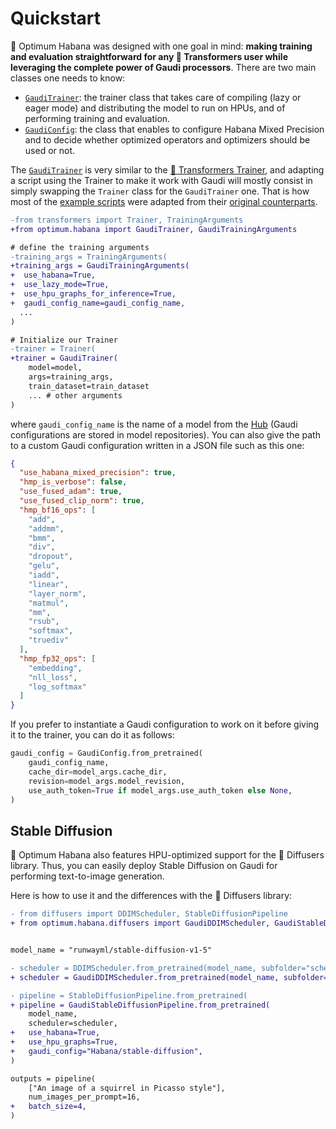 <!---
Copyright 2022 The HuggingFace Team. All rights reserved.

Licensed under the Apache License, Version 2.0 (the "License");
you may not use this file except in compliance with the License.
You may obtain a copy of the License at

    http://www.apache.org/licenses/LICENSE-2.0

Unless required by applicable law or agreed to in writing, software
distributed under the License is distributed on an "AS IS" BASIS,
WITHOUT WARRANTIES OR CONDITIONS OF ANY KIND, either express or implied.
See the License for the specific language governing permissions and
limitations under the License.
-->


# Quickstart

🤗 Optimum Habana was designed with one goal in mind: **making training and evaluation straightforward for any 🤗 Transformers user while leveraging the complete power of Gaudi processors**.
There are two main classes one needs to know:
- [`GaudiTrainer`](https://huggingface.co/docs/optimum/habana/package_reference/trainer): the trainer class that takes care of compiling (lazy or eager mode) and distributing the model to run on HPUs, and of performing training and evaluation.
- [`GaudiConfig`](https://huggingface.co/docs/optimum/habana/package_reference/gaudi_config): the class that enables to configure Habana Mixed Precision and to decide whether optimized operators and optimizers should be used or not.

The [`GaudiTrainer`](https://huggingface.co/docs/optimum/habana/package_reference/trainer) is very similar to the [🤗 Transformers Trainer](https://huggingface.co/docs/transformers/main_classes/trainer), and adapting a script using the Trainer to make it work with Gaudi will mostly consist in simply swapping the `Trainer` class for the `GaudiTrainer` one.
That is how most of the [example scripts](https://github.com/huggingface/optimum-habana/tree/main/examples) were adapted from their [original counterparts](https://github.com/huggingface/transformers/tree/main/examples/pytorch).

```diff
-from transformers import Trainer, TrainingArguments
+from optimum.habana import GaudiTrainer, GaudiTrainingArguments

# define the training arguments
-training_args = TrainingArguments(
+training_args = GaudiTrainingArguments(
+  use_habana=True,
+  use_lazy_mode=True,
+  use_hpu_graphs_for_inference=True,
+  gaudi_config_name=gaudi_config_name,
  ...
)

# Initialize our Trainer
-trainer = Trainer(
+trainer = GaudiTrainer(
    model=model,
    args=training_args,
    train_dataset=train_dataset
    ... # other arguments
)
```

where `gaudi_config_name` is the name of a model from the [Hub](https://huggingface.co/Habana) (Gaudi configurations are stored in model repositories). You can also give the path to a custom Gaudi configuration written in a JSON file such as this one:
```json
{
  "use_habana_mixed_precision": true,
  "hmp_is_verbose": false,
  "use_fused_adam": true,
  "use_fused_clip_norm": true,
  "hmp_bf16_ops": [
    "add",
    "addmm",
    "bmm",
    "div",
    "dropout",
    "gelu",
    "iadd",
    "linear",
    "layer_norm",
    "matmul",
    "mm",
    "rsub",
    "softmax",
    "truediv"
  ],
  "hmp_fp32_ops": [
    "embedding",
    "nll_loss",
    "log_softmax"
  ]
}
```

If you prefer to instantiate a Gaudi configuration to work on it before giving it to the trainer, you can do it as follows:
```python
gaudi_config = GaudiConfig.from_pretrained(
    gaudi_config_name,
    cache_dir=model_args.cache_dir,
    revision=model_args.model_revision,
    use_auth_token=True if model_args.use_auth_token else None,
)
```


## Stable Diffusion

🤗 Optimum Habana also features HPU-optimized support for the 🤗 Diffusers library.
Thus, you can easily deploy Stable Diffusion on Gaudi for performing text-to-image generation.

Here is how to use it and the differences with the 🤗 Diffusers library:
```diff
- from diffusers import DDIMScheduler, StableDiffusionPipeline
+ from optimum.habana.diffusers import GaudiDDIMScheduler, GaudiStableDiffusionPipeline


model_name = "runwayml/stable-diffusion-v1-5"

- scheduler = DDIMScheduler.from_pretrained(model_name, subfolder="scheduler")
+ scheduler = GaudiDDIMScheduler.from_pretrained(model_name, subfolder="scheduler")

- pipeline = StableDiffusionPipeline.from_pretrained(
+ pipeline = GaudiStableDiffusionPipeline.from_pretrained(
    model_name,
    scheduler=scheduler,
+   use_habana=True,
+   use_hpu_graphs=True,
+   gaudi_config="Habana/stable-diffusion",
)

outputs = pipeline(
    ["An image of a squirrel in Picasso style"],
    num_images_per_prompt=16,
+   batch_size=4,
)
```
